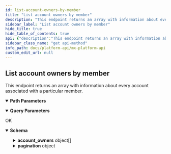 ```yaml
---
id: list-account-owners-by-member
title: "List account owners by member"
description: "This endpoint returns an array with information about every account associated with a particular member."
sidebar_label: "List account owners by member"
hide_title: true
hide_table_of_contents: true
api: {"description":"This endpoint returns an array with information about every account associated with a particular member.","operationId":"listAccountOwnersByMember","parameters":[{"description":"The unique id for a `member`.","example":"MBR-7c6f361b-e582-15b6-60c0-358f12466b4b","in":"path","name":"member_guid","required":true,"schema":{"type":"string"}},{"description":"Specify current page.","example":1,"in":"query","name":"page","schema":{"type":"integer"}},{"description":"Specify records per page.","example":10,"in":"query","name":"records_per_page","schema":{"type":"integer"}},{"description":"The unique id for a `user`.","example":"USR-fa7537f3-48aa-a683-a02a-b18940482f54","in":"path","name":"user_guid","required":true,"schema":{"type":"string"}}],"responses":{"200":{"content":{"application/vnd.mx.api.v1+json":{"schema":{"properties":{"account_owners":{"items":{"properties":{"account_guid":{"example":"ACT-06d7f44b-caae-0f6e-1384-01f52e75dcb1","nullable":true,"type":"string"},"address":{"example":"123 This Way","nullable":true,"type":"string"},"city":{"example":"Middlesex","nullable":true,"type":"string"},"country":{"example":"US","nullable":true,"type":"string"},"email":{"example":"donnie@darko.co","nullable":true,"type":"string"},"first_name":{"example":"Donnie","nullable":true,"type":"string"},"guid":{"example":"ACO-63dc7714-6fc0-4aa2-a069-c06cdccd1af9","nullable":true,"type":"string"},"last_name":{"example":"Darko","nullable":true,"type":"string"},"member_guid":{"example":"MBR-7c6f361b-e582-15b6-60c0-358f12466b4b","nullable":true,"type":"string"},"owner_name":{"example":"Donnie Darko","nullable":true,"type":"string"},"phone":{"example":"555-555-5555","nullable":true,"type":"string"},"postal_code":{"example":"00000-0000","nullable":true,"type":"string"},"state":{"example":"VA","nullable":true,"type":"string"},"user_guid":{"example":"USR-fa7537f3-48aa-a683-a02a-b18940482f54","nullable":true,"type":"string"}},"type":"object"},"type":"array"},"pagination":{"properties":{"current_page":{"example":1,"type":"integer"},"per_page":{"example":25,"type":"integer"},"total_entries":{"example":1,"type":"integer"},"total_pages":{"example":1,"type":"integer"}},"type":"object"}},"type":"object"}}},"description":"OK"}},"tags":["users"],"method":"get","path":"/users/{user_guid}/members/{member_guid}/account_owners","servers":[{"url":"https://api.mx.com"},{"url":"https://int-api.mx.com"}],"security":[{"basicAuth":[]}],"securitySchemes":{"basicAuth":{"scheme":"basic","type":"http"}},"info":{"contact":{"name":"MX Platform API","url":"https://www.mx.com/products/platform-api"},"description":"The MX Platform API is a powerful, fully-featured API designed to make aggregating and enhancing financial data easy and reliable. It can seamlessly connect your app or website to tens of thousands of financial institutions.","title":"MX Platform API","version":"0.1.0"},"postman":{"name":"List account owners by member","description":{"content":"This endpoint returns an array with information about every account associated with a particular member.","type":"text/plain"},"url":{"path":["users",":user_guid","members",":member_guid","account_owners"],"host":["{{baseUrl}}"],"query":[{"disabled":false,"description":{"content":"Specify current page.","type":"text/plain"},"key":"page","value":""},{"disabled":false,"description":{"content":"Specify records per page.","type":"text/plain"},"key":"records_per_page","value":""}],"variable":[{"disabled":false,"description":{"content":"(Required) The unique id for a `member`.","type":"text/plain"},"type":"any","value":"","key":"member_guid"},{"disabled":false,"description":{"content":"(Required) The unique id for a `user`.","type":"text/plain"},"type":"any","value":"","key":"user_guid"}]},"header":[{"key":"Accept","value":"application/vnd.mx.api.v1+json"}],"method":"GET"}}
sidebar_class_name: "get api-method"
info_path: docs/platform-api/mx-platform-api
custom_edit_url: null
---
```



## List account owners by member



This endpoint returns an array with information about every account associated with a particular member.

<details style={{"marginBottom":"1rem"}} data-collapsed={false} open={true}><summary style={{}}><strong>Path Parameters</strong></summary><div><ul><ParamsItem className={"paramsItem"} param={{"description":"The unique id for a `member`.","example":"MBR-7c6f361b-e582-15b6-60c0-358f12466b4b","in":"path","name":"member_guid","required":true,"schema":{"type":"string"}}}></ParamsItem><ParamsItem className={"paramsItem"} param={{"description":"The unique id for a `user`.","example":"USR-fa7537f3-48aa-a683-a02a-b18940482f54","in":"path","name":"user_guid","required":true,"schema":{"type":"string"}}}></ParamsItem></ul></div></details><details style={{"marginBottom":"1rem"}} data-collapsed={false} open={true}><summary style={{}}><strong>Query Parameters</strong></summary><div><ul><ParamsItem className={"paramsItem"} param={{"description":"Specify current page.","example":1,"in":"query","name":"page","schema":{"type":"integer"}}}></ParamsItem><ParamsItem className={"paramsItem"} param={{"description":"Specify records per page.","example":10,"in":"query","name":"records_per_page","schema":{"type":"integer"}}}></ParamsItem></ul></div></details><div><ApiTabs><TabItem label={"200"} value={"200"}><div>

OK

</div><div><MimeTabs schemaType={"response"}><TabItem label={"application/vnd.mx.api.v1+json"} value={"application/vnd.mx.api.v1+json"}><SchemaTabs><TabItem label={"Schema"} value={"Schema"}><details style={{}} data-collapsed={false} open={true}><summary style={{"textAlign":"left"}}><strong>Schema</strong></summary><div style={{"textAlign":"left","marginLeft":"1rem"}}></div><ul style={{"marginLeft":"1rem"}}><SchemaItem collapsible={true} className={"schemaItem"}><details style={{}}><summary style={{}}><strong>account_owners</strong><span style={{"opacity":"0.6"}}> object[]</span></summary><div style={{"marginLeft":"1rem"}}><li><div style={{"fontSize":"var(--ifm-code-font-size)","opacity":"0.6","marginLeft":"-.5rem","paddingBottom":".5rem"}}>Array [</div></li><SchemaItem collapsible={false} name={"account_guid"} required={false} schemaName={"string"} qualifierMessage={undefined} schema={{"example":"ACT-06d7f44b-caae-0f6e-1384-01f52e75dcb1","nullable":true,"type":"string"}}></SchemaItem><SchemaItem collapsible={false} name={"address"} required={false} schemaName={"string"} qualifierMessage={undefined} schema={{"example":"123 This Way","nullable":true,"type":"string"}}></SchemaItem><SchemaItem collapsible={false} name={"city"} required={false} schemaName={"string"} qualifierMessage={undefined} schema={{"example":"Middlesex","nullable":true,"type":"string"}}></SchemaItem><SchemaItem collapsible={false} name={"country"} required={false} schemaName={"string"} qualifierMessage={undefined} schema={{"example":"US","nullable":true,"type":"string"}}></SchemaItem><SchemaItem collapsible={false} name={"email"} required={false} schemaName={"string"} qualifierMessage={undefined} schema={{"example":"donnie@darko.co","nullable":true,"type":"string"}}></SchemaItem><SchemaItem collapsible={false} name={"first_name"} required={false} schemaName={"string"} qualifierMessage={undefined} schema={{"example":"Donnie","nullable":true,"type":"string"}}></SchemaItem><SchemaItem collapsible={false} name={"guid"} required={false} schemaName={"string"} qualifierMessage={undefined} schema={{"example":"ACO-63dc7714-6fc0-4aa2-a069-c06cdccd1af9","nullable":true,"type":"string"}}></SchemaItem><SchemaItem collapsible={false} name={"last_name"} required={false} schemaName={"string"} qualifierMessage={undefined} schema={{"example":"Darko","nullable":true,"type":"string"}}></SchemaItem><SchemaItem collapsible={false} name={"member_guid"} required={false} schemaName={"string"} qualifierMessage={undefined} schema={{"example":"MBR-7c6f361b-e582-15b6-60c0-358f12466b4b","nullable":true,"type":"string"}}></SchemaItem><SchemaItem collapsible={false} name={"owner_name"} required={false} schemaName={"string"} qualifierMessage={undefined} schema={{"example":"Donnie Darko","nullable":true,"type":"string"}}></SchemaItem><SchemaItem collapsible={false} name={"phone"} required={false} schemaName={"string"} qualifierMessage={undefined} schema={{"example":"555-555-5555","nullable":true,"type":"string"}}></SchemaItem><SchemaItem collapsible={false} name={"postal_code"} required={false} schemaName={"string"} qualifierMessage={undefined} schema={{"example":"00000-0000","nullable":true,"type":"string"}}></SchemaItem><SchemaItem collapsible={false} name={"state"} required={false} schemaName={"string"} qualifierMessage={undefined} schema={{"example":"VA","nullable":true,"type":"string"}}></SchemaItem><SchemaItem collapsible={false} name={"user_guid"} required={false} schemaName={"string"} qualifierMessage={undefined} schema={{"example":"USR-fa7537f3-48aa-a683-a02a-b18940482f54","nullable":true,"type":"string"}}></SchemaItem><li><div style={{"fontSize":"var(--ifm-code-font-size)","opacity":"0.6","marginLeft":"-.5rem"}}>]</div></li></div></details></SchemaItem><SchemaItem collapsible={true} className={"schemaItem"}><details style={{}}><summary style={{}}><strong>pagination</strong><span style={{"opacity":"0.6"}}> object</span></summary><div style={{"marginLeft":"1rem"}}><SchemaItem collapsible={false} name={"current_page"} required={false} schemaName={"integer"} qualifierMessage={undefined} schema={{"example":1,"type":"integer"}}></SchemaItem><SchemaItem collapsible={false} name={"per_page"} required={false} schemaName={"integer"} qualifierMessage={undefined} schema={{"example":25,"type":"integer"}}></SchemaItem><SchemaItem collapsible={false} name={"total_entries"} required={false} schemaName={"integer"} qualifierMessage={undefined} schema={{"example":1,"type":"integer"}}></SchemaItem><SchemaItem collapsible={false} name={"total_pages"} required={false} schemaName={"integer"} qualifierMessage={undefined} schema={{"example":1,"type":"integer"}}></SchemaItem></div></details></SchemaItem></ul></details></TabItem><TabItem label={"Example (from schema)"} value={"Example (from schema)"}><ResponseSamples responseExample={"{\n  \"account_owners\": [\n    {\n      \"account_guid\": \"ACT-06d7f44b-caae-0f6e-1384-01f52e75dcb1\",\n      \"address\": \"123 This Way\",\n      \"city\": \"Middlesex\",\n      \"country\": \"US\",\n      \"email\": \"donnie@darko.co\",\n      \"first_name\": \"Donnie\",\n      \"guid\": \"ACO-63dc7714-6fc0-4aa2-a069-c06cdccd1af9\",\n      \"last_name\": \"Darko\",\n      \"member_guid\": \"MBR-7c6f361b-e582-15b6-60c0-358f12466b4b\",\n      \"owner_name\": \"Donnie Darko\",\n      \"phone\": \"555-555-5555\",\n      \"postal_code\": \"00000-0000\",\n      \"state\": \"VA\",\n      \"user_guid\": \"USR-fa7537f3-48aa-a683-a02a-b18940482f54\"\n    }\n  ],\n  \"pagination\": {\n    \"current_page\": 1,\n    \"per_page\": 25,\n    \"total_entries\": 1,\n    \"total_pages\": 1\n  }\n}"} language={"json"}></ResponseSamples></TabItem></SchemaTabs></TabItem></MimeTabs></div></TabItem></ApiTabs></div>
      